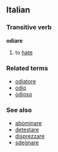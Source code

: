 ==Italian==
===Transitive verb===
'''odiare'''

#to [[hate]]

===Related terms===
*[[odiatore]]
*[[odio]]
*[[odioso]]

===See also===
*[[abominare]]
*[[detestare]]
*[[disprezzare]]
*[[sdegnare]]